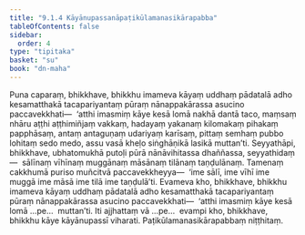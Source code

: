 ```yaml
---
title: "9.1.4 Kāyānupassanāpaṭikūlamanasikārapabba"
tableOfContents: false
sidebar:
  order: 4
type: "tipitaka"
basket: "su"
book: "dn-maha"
---
```



<DynamicBreadcrumb />

<Division number="377" book="dn-maha">

<Paragraph number="959" book="dn-maha">
Puna caparaṃ, bhikkhave, bhikkhu imameva kāyaṃ uddhaṃ pādatalā adho kesamatthakā tacapariyantaṃ pūraṃ nānappakārassa asucino paccavekkhati—  ‘atthi imasmiṃ kāye kesā lomā nakhā dantā taco, maṃsaṃ nhāru aṭṭhi aṭṭhimiñjaṃ vakkaṃ, hadayaṃ yakanaṃ kilomakaṃ pihakaṃ papphāsaṃ, antaṃ antaguṇaṃ udariyaṃ karīsaṃ, pittaṃ semhaṃ pubbo lohitaṃ sedo medo, assu vasā kheḷo siṅghāṇikā lasikā muttan’ti.
</Paragraph>

<Paragraph number="960" book="dn-maha">
Seyyathāpi, bhikkhave, ubhatomukhā putoḷi pūrā nānāvihitassa dhaññassa, seyyathidaṃ—  sālīnaṃ vīhīnaṃ muggānaṃ māsānaṃ tilānaṃ taṇḍulānaṃ. Tamenaṃ cakkhumā puriso muñcitvā paccavekkheyya—  ‘ime sālī, ime vīhī ime muggā ime māsā ime tilā ime taṇḍulā’ti. Evameva kho, bhikkhave, bhikkhu imameva kāyaṃ uddhaṃ pādatalā adho kesamatthakā tacapariyantaṃ pūraṃ nānappakārassa asucino paccavekkhati—  ‘atthi imasmiṃ kāye kesā lomā …pe…  muttan’ti.
</Paragraph>

<Paragraph number="961" book="dn-maha">
Iti ajjhattaṃ vā …pe…  evampi kho, bhikkhave, bhikkhu kāye kāyānupassī viharati.

</Paragraph>
</Division>

<Paragraph number="962" type="center" book="dn-maha">
Paṭikūlamanasikārapabbaṃ niṭṭhitaṃ.
</Paragraph>